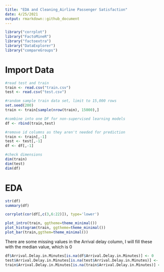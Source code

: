 ---
title: "EDA and Cleaning_Airline Passenger Satisfaction"
date: 4/25/2021
output: rmarkdown::github_document
---

```{r}
library("corrplot")
library("FactoMineR")
library("factoextra")
library("DataExplorer")
library("compareGroups")
```
# Import Data

```{r}
#read test and train
train <- read.csv("train.csv")
test <- read.csv("test.csv")

#random sample train data set, limit to 15,000 rows
set.seed(200)
train <- train[sample(nrow(train), 15000),]

#combine into one DF for non-supervised learning models
df <- rbind(train,test)

#remove id columns as they aren't needed for prediction
train <- train[,-1]
test <- test[,-1]
df <- df[,-1]

#check dimensions
dim(train)
dim(test)
dim(df)
```

# EDA
```{r}
str(df)
summary(df)
```

```{r}
corrplot(cor(df[,c(3,6:22)]), type='lower')
```

```{r}
plot_intro(train, ggtheme=theme_minimal())
plot_histogram(train, ggtheme=theme_minimal())
plot_bar(train,ggthem=theme_minimal())
```
There are some missing values in the Arrival delay column, I will fill these with the median value, which is 0

```{r}
df$Arrival.Delay.in.Minutes[is.na(df$Arrival.Delay.in.Minutes)] <- 0 
test$Arrival.Delay.in.Minutes[is.na(test$Arrival.Delay.in.Minutes)] <- 0 
train$Arrival.Delay.in.Minutes[is.na(train$Arrival.Delay.in.Minutes)] <- 0 
```
